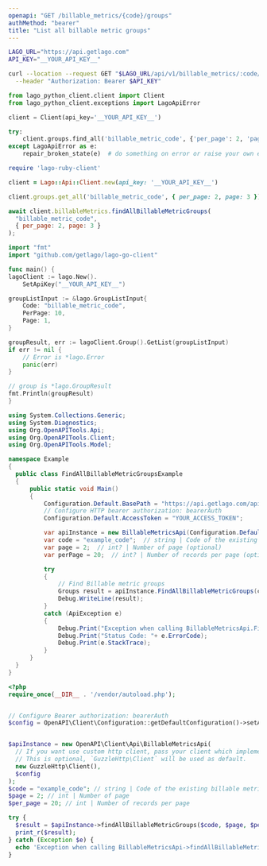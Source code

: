 ```yaml
---
openapi: "GET /billable_metrics/{code}/groups"
authMethod: "bearer"
title: "List all billable metric groups"
---
```


<RequestExample>

```bash cURL
LAGO_URL="https://api.getlago.com"
API_KEY="__YOUR_API_KEY__"

curl --location --request GET "$LAGO_URL/api/v1/billable_metrics/:code/groups?per_page=2&page=1" \
  --header "Authorization: Bearer $API_KEY"
```

```python Python
from lago_python_client.client import Client
from lago_python_client.exceptions import LagoApiError

client = Client(api_key='__YOUR_API_KEY__')

try:
    client.groups.find_all('billable_metric_code', {'per_page': 2, 'page': 1})
except LagoApiError as e:
    repair_broken_state(e)  # do something on error or raise your own exception
```

```ruby Ruby
require 'lago-ruby-client'

client = Lago::Api::Client.new(api_key: '__YOUR_API_KEY__')

client.groups.get_all('billable_metric_code', { per_page: 2, page: 3 })
```

```js Javascript
await client.billableMetrics.findAllBillableMetricGroups(
  "billable_metric_code",
  { per_page: 2, page: 3 }
);
```

```go Go
import "fmt"
import "github.com/getlago/lago-go-client"

func main() {
lagoClient := lago.New().
    SetApiKey("__YOUR_API_KEY__")

groupListInput := &lago.GroupListInput{
    Code: "billable_metric_code",
    PerPage: 10,
    Page: 1,
}

groupResult, err := lagoClient.Group().GetList(groupListInput)
if err != nil {
    // Error is *lago.Error
    panic(err)
}

// group is *lago.GroupResult
fmt.Println(groupResult)
}
```

```csharp C#
using System.Collections.Generic;
using System.Diagnostics;
using Org.OpenAPITools.Api;
using Org.OpenAPITools.Client;
using Org.OpenAPITools.Model;

namespace Example
{
  public class FindAllBillableMetricGroupsExample
  {
      public static void Main()
      {
          Configuration.Default.BasePath = "https://api.getlago.com/api/v1";
          // Configure HTTP bearer authorization: bearerAuth
          Configuration.Default.AccessToken = "YOUR_ACCESS_TOKEN";

          var apiInstance = new BillableMetricsApi(Configuration.Default);
          var code = "example_code";  // string | Code of the existing billable metric
          var page = 2;  // int? | Number of page (optional)
          var perPage = 20;  // int? | Number of records per page (optional)

          try
          {
              // Find Billable metric groups
              Groups result = apiInstance.FindAllBillableMetricGroups(code, page, perPage);
              Debug.WriteLine(result);
          }
          catch (ApiException e)
          {
              Debug.Print("Exception when calling BillableMetricsApi.FindAllBillableMetricGroups: " + e.Message );
              Debug.Print("Status Code: "+ e.ErrorCode);
              Debug.Print(e.StackTrace);
          }
      }
  }
}
```

```php PHP
<?php
require_once(__DIR__ . '/vendor/autoload.php');


// Configure Bearer authorization: bearerAuth
$config = OpenAPI\Client\Configuration::getDefaultConfiguration()->setAccessToken('YOUR_ACCESS_TOKEN');


$apiInstance = new OpenAPI\Client\Api\BillableMetricsApi(
  // If you want use custom http client, pass your client which implements `GuzzleHttp\ClientInterface`.
  // This is optional, `GuzzleHttp\Client` will be used as default.
  new GuzzleHttp\Client(),
  $config
);
$code = "example_code"; // string | Code of the existing billable metric
$page = 2; // int | Number of page
$per_page = 20; // int | Number of records per page

try {
  $result = $apiInstance->findAllBillableMetricGroups($code, $page, $per_page);
  print_r($result);
} catch (Exception $e) {
  echo 'Exception when calling BillableMetricsApi->findAllBillableMetricGroups: ', $e->getMessage(), PHP_EOL;
}
```

</RequestExample>
